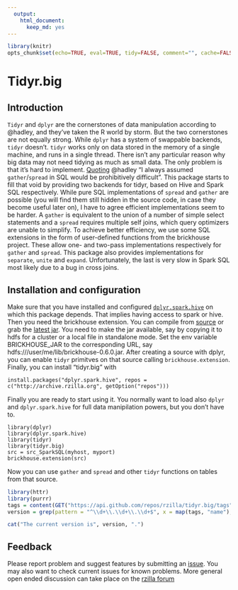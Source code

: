 ```yaml
---
  output:
    html_document:
      keep_md: yes
---
```

```r
library(knitr)
opts_chunk$set(echo=TRUE, eval=TRUE, tidy=FALSE, comment="", cache=FALSE, error=TRUE)
```

# Tidyr.big

## Introduction

`Tidyr` and `dplyr` are the cornerstones of data manipulation according to @hadley, and they've taken the R world by storm. But the two cornerstones are not equally strong. While `dplyr` has a system of swappable backends, `tidyr` doesn't. `tidyr` works only on data stored in the memory of a single machine, and runs in a single thread. There isn't any particular reason why big data may not need tidying as much as small data. The only problem is that it's hard to implement. [Quoting](https://github.com/hadley/tidyr/issues/138) @hadley "I always assumed `gather`/`spread` in SQL would be prohibitively difficult". This package starts to fill that void by providing two backends for tidyr, based on Hive and Spark SQL respectively.
While pure SQL implementations of `spread` and `gather` are possible (you will find them still hidden in the source code, in case they become useful later on), I have to agree efficient implementations seem to be harder. A `gather` is equivalent to the union of a number of simple select statements and a `spread` requires multiple self joins, which query optimizers are unable to simplify. To achieve better efficiency, we use some SQL extensions in the form of user-defined functions from the brickhouse project. These allow one- and two-pass implementations respectively for `gather` and `spread`. This package also provides implementations for `separate`, `unite` and `expand`. Unfortunately, the last is very slow in Spark SQL most likely due to a bug in cross joins. 


## Installation and configuration

Make sure that you have installed and configured [`dplyr.spark.hive`](https://github.com/rzilla/dplyr.spark.hive) on which this package depends. That implies having access to spark or hive. Then you need the brickhouse extension. You can compile from [source](https://github.com/klout/brickhouse) or grab the [latest jar](https://github.com/klout/brickhouse/wiki/Downloads). 
You need to make the jar available, say by copying it to hdfs for a cluster or a local file in standalone mode. Set the env variable BRICKHOUSE_JAR to the corresponding URL, say hdfs:///user/me/lib/brickhouse-0.6.0.jar. After creating a source with dplyr, you can enable `tidyr` primitves on that source calling `brickhouse.extension`. Finally, you can install "tidyr.big"  with 

```
install.packages("dplyr.spark.hive", repos = c("http://archive.rzilla.org", getOption("repos")))
```

Finally you are ready to start using it. You normally want to load also `dplyr` and `dplyr.spark.hive` for full data manipilation powers,  but you don't have to.

```
library(dplyr)
library(dplyr.spark.hive)
library(tidyr)
library(tidyr.big)
src = src_SparkSQL(myhost, myport)
brickhouse.extension(src)
```

Now you can use `gather` and `spread` and other `tidyr` functions on tables from that source.

```r
library(httr)
library(purrr)
tags = content(GET("https://api.github.com/repos/rzilla/tidyr.big/tags"))
version = grep(pattern = "^\\d+\\.\\d+\\.\\d+$", x = map(tags, "name"), value = TRUE)[[1]]
```

```r
cat("The current version is", version, ".")
```

## Feedback

Please report problem and suggest features by submitting an [issue](https://github.com/rzilla/tidyr.big/issues). You may also want to check current issues for known problems. More general open ended discussion can take place on the [rzilla forum](https://groups.google.com/forum/#!forum/rzilla)


